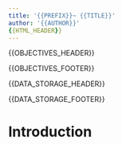 ```yaml
---
title: '{{PREFIX}}~ {{TITLE}}'
author: '{{AUTHOR}}'
{{HTML_HEADER}}
---
```




{{OBJECTIVES_HEADER}}



{{OBJECTIVES_FOOTER}}



{{DATA_STORAGE_HEADER}}


{{DATA_STORAGE_FOOTER}}



# Introduction































